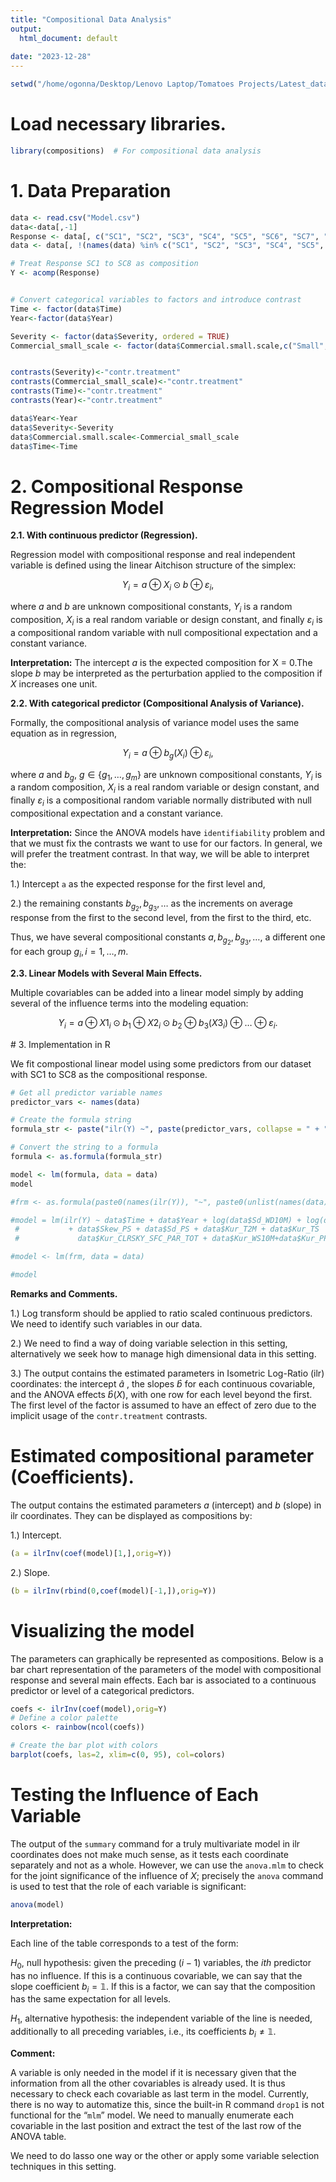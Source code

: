 ```yaml
---
title: "Compositional Data Analysis"
output:
  html_document: default
     
date: "2023-12-28"
---
```


```r
setwd("/home/ogonna/Desktop/Lenovo Laptop/Tomatoes Projects/Latest_data_and_codes")
```



#  Load necessary libraries.
```r
library(compositions)  # For compositional data analysis

```



# 1. Data Preparation
```r
data <- read.csv("Model.csv")
data<-data[,-1]
Response <- data[, c("SC1", "SC2", "SC3", "SC4", "SC5", "SC6", "SC7", "SC8")]
data <- data[, !(names(data) %in% c("SC1", "SC2", "SC3", "SC4", "SC5", "SC6", "SC7", "SC8"))]

# Treat Response SC1 to SC8 as composition
Y <- acomp(Response)


# Convert categorical variables to factors and introduce contrast 
Time <- factor(data$Time)
Year<-factor(data$Year)

Severity <- factor(data$Severity, ordered = TRUE)   
Commercial_small_scale <- factor(data$Commercial.small.scale,c("Small", "Commercial"), ordered = TRUE)


contrasts(Severity)<-"contr.treatment"
contrasts(Commercial_small_scale)<-"contr.treatment"
contrasts(Time)<-"contr.treatment"
contrasts(Year)<-"contr.treatment"

data$Year<-Year
data$Severity<-Severity
data$Commercial.small.scale<-Commercial_small_scale
data$Time<-Time

```


# 2. Compositional Response Regression Model 

**2.1. With continuous predictor (Regression).**

Regression model with compositional response and real independent variable is defined using the linear Aitchison structure of the simplex:

$$Y_i = a \oplus   X_{i} \odot b  \oplus  \varepsilon_{i},$$


where $a$ and $b$ are unknown compositional constants, $Y_i$ is a random composition,
$X_i$ is a real random variable or design constant, and finally $\varepsilon_i$ is a compositional
random variable with null compositional expectation and a constant variance.



**Interpretation:**
The intercept $a$ is the expected composition for X = 0.The slope $b$ may be interpreted as the perturbation applied to the composition if $X$ increases one unit.

**2.2. With categorical predictor (Compositional Analysis of Variance).**

Formally, the compositional analysis of variance model uses the same equation as
in regression,


$$Y_i = a \oplus b_g({X_{i}})  \oplus  \varepsilon_{i},$$


where $a$ and $b_g$, $g\in \{g_1, \dots, g_m\}$ are unknown compositional constants, $Y_i$ is a random composition,
$X_i$ is a real random variable or design constant, and finally $\varepsilon_i$ is a compositional
random variable normally distributed with null compositional expectation and a constant variance.



**Interpretation:**
Since the ANOVA models have `identifiability` problem and that we must fix the contrasts we want to use for our factors. In general, we will prefer the treatment contrast. In that way, we will be able to interpret the:

1.) Intercept `a` as the expected response for the first level and,

2.) the remaining constants $b_{g_2}, b_{g_3}, \dots$ as the increments on average response from the first to the second level, from the first to the third, etc.


Thus, we have several compositional constants $a, b_{g_2}, b_{g_3}, \dots,$ a different one for
each group $g_i, i = 1, \dots, m$.


**2.3. Linear Models with Several Main Effects.**

Multiple covariables can be added into a linear model simply by adding several of
the influence terms into the modeling equation:

$$Y_i = a \oplus  X1_{i} \odot b_1  \oplus  X2_{i} \odot b_2  \oplus b_3({X3_{i}}) \oplus \dots \oplus \varepsilon_{i}.$$

 # 3. Implementation in R
 
 We fit compostional linear model using some predictors from our dataset with SC1 to SC8 as the compositional response.
 
```r
# Get all predictor variable names
predictor_vars <- names(data)

# Create the formula string
formula_str <- paste("ilr(Y) ~", paste(predictor_vars, collapse = " + "))

# Convert the string to a formula
formula <- as.formula(formula_str)

```
 
```r
model <- lm(formula, data = data)
model
```



```r

#frm <- as.formula(paste0(names(ilr(Y)), "~", paste0(unlist(names(data)[1:ncol(data[,-c(6:13)])]), collapse = "+")))

#model = lm(ilr(Y) ~ data$Time + data$Year + log(data$Sd_WD10M) + log(data$Sd_WS10M) + data$Skew_ALLSKY_SFC_LW_DWN + data$Abs +data$Rel +data$shannon_diversity + data$Commercial.small.scale
 #           + data$Skew_PS + data$Sd_PS + data$Kur_T2M + data$Kur_TS  +  data$Kur_ALLSKY_SFC_LW_DWN +
 #             data$Kur_CLRSKY_SFC_PAR_TOT + data$Kur_WS10M+data$Kur_PRECTOTCORR+data$Severity)

#model <- lm(frm, data = data)

#model
```


**Remarks and Comments.**

1.) Log transform should be applied to ratio scaled continuous predictors. We need to identify such variables in our data.

2.) We need to find a way of doing variable selection in this setting, alternatively we seek how to manage high dimensional data in this setting.

3.)  The output contains the estimated parameters in Isometric Log-Ratio (ilr) coordinates: the intercept
$\hat{a}$ , the slopes $\hat{b}$ for each continuous covariable, and the ANOVA effects $\hat{b}(X)$, with one row for each level beyond the first. The first level of the factor is assumed to have an effect of zero due to the implicit usage of the `contr.treatment` contrasts.



# Estimated compositional parameter (Coefficients).

The output contains the estimated parameters $a$ (intercept) and $b$ (slope) in ilr coordinates. They
can be displayed as compositions by:

 1.) Intercept.
```r
(a = ilrInv(coef(model)[1,],orig=Y))
```

2.) Slope.

```r
(b = ilrInv(rbind(0,coef(model)[-1,]),orig=Y))

```


# Visualizing the model

The parameters can graphically be represented as compositions. Below is a bar chart representation of the parameters of the model  with compositional response and several main effects. Each bar is associated to a continuous predictor or level of a categorical predictors.

```r
coefs <- ilrInv(coef(model),orig=Y)
# Define a color palette
colors <- rainbow(ncol(coefs))

# Create the bar plot with colors
barplot(coefs, las=2, xlim=c(0, 95), col=colors)
```

# Testing the Influence of Each Variable


The output of the `summary` command for a truly multivariate model in ilr coordinates does not make much sense, as it tests each coordinate separately and not as a whole. However, we can use the `anova.mlm` to check for the joint significance of the influence of $X$; precisely the `anova` command is used to test that the role of each variable is significant:



```r
anova(model)
```

**Interpretation:**

Each line of the table corresponds to a test of the form:

$H_0$, null hypothesis: given the preceding $(i-1)$ variables, the $ith$ predictor
has no influence. If this is a continuous covariable, we can say that the slope
coefficient $b_i=\mathbb{1}$. If this is a factor, we can say that the composition has the
same expectation for all levels.


$H_1$, alternative hypothesis: the independent variable of the line is needed,
additionally to all preceding variables, i.e., its coefficients $b_i\neq\mathbb{1}$.


**Comment:**

A variable is only needed in the model if it is necessary given that the information
from all the other covariables is already used. It is thus necessary to check each
covariable as last term in the model. Currently, there is no way to automatize this, since the built-in R command `drop1` is not functional for the "`mlm`" model. We need to manually enumerate each
covariable in the last position and extract the test of the last row of the ANOVA table.


We need to do lasso one way or the other or apply some variable selection techniques in this setting.
